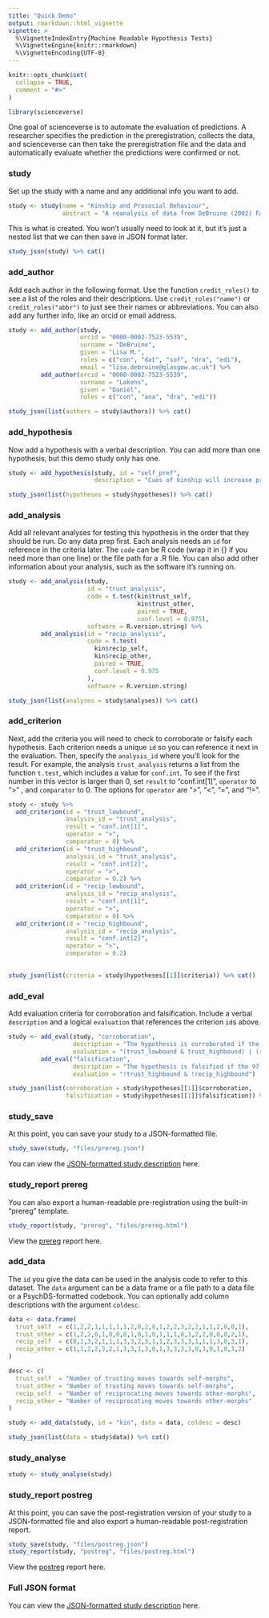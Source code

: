 ```yaml
---
title: "Quick Demo"
output: rmarkdown::html_vignette
vignette: >
  %\VignetteIndexEntry{Machine Readable Hypothesis Tests}
  %\VignetteEngine{knitr::rmarkdown}
  %\VignetteEncoding{UTF-8}
---
```


```r
knitr::opts_chunk$set(
  collapse = TRUE,
  comment = "#>"
)
```

```r
library(scienceverse)
```

One goal of scienceverse is to automate the evaluation of predictions. A researcher specifies the prediction in the preregistration, collects the data, and scienceverse can then take the preregistration file and the data and automatically evaluate whether the predictions were confirmed or not.

### study

Set up the study with a name and any additional info you want to add.

```r
study <- study(name = "Kinship and Prosocial Behaviour",
               abstract = "A reanalysis of data from DeBruine (2002) Facial Resemblance Enhances Trust, PRSLB.")
```

This is what is created. You won't usually need to look at it, but it's just a nested list that we can then save in JSON format later.

```r
study_json(study) %>% cat()
```

### add_author

Add each author in the following format. Use the function `credit_roles()` to see a list of the roles and their descriptions. Use `credit_roles("name")` or `credit_roles("abbr")` to just see their names or abbreviations. You can also add any further info, like an orcid or email address.

```r
study <- add_author(study, 
                    orcid = "0000-0002-7523-5539",
                    surname = "DeBruine",
                    given = "Lisa M.",
                    roles = c("con", "dat", "sof", "dra", "edi"),
                    email = "lisa.debruine@glasgow.ac.uk") %>%
         add_author(orcid = "0000-0002-7523-5539",
                    surname = "Lakens",
                    given = "Daniël",
                    roles = c("con", "ana", "dra", "edi"))
```

```r
study_json(list(authors = study$authors)) %>% cat()
```

### add_hypothesis

Now add a hypothesis with a verbal description. You can add more than one hypothesis, but this demo study only has one.

```r
study <- add_hypothesis(study, id = "self_pref",
                        description = "Cues of kinship will increase prosocial behaviour. Cues of kinship will be manipulated by morphed facial self-resemblance. Prosocial behaviour will be measured by responses in the trust game. The prediction is that the number of trusting AND/OR reciprocating moves will be greater to self morphs than to other morphs.")
```

```r
study_json(list(hypotheses = study$hypotheses)) %>% cat()
```

### add_analysis

Add all relevant analyses for testing this hypothesis in the order that they should be run. Do any data prep first. Each analysis needs an `id` for reference in the criteria later. The `code` can be R code (wrap it in {} if you need more than one line) or the file path for a .R file. You can also add other information about your analysis, such as the software it's running on. 

```r
study <- add_analysis(study,
                      id = "trust_analysis",
                      code = t.test(kin$trust_self, 
                                    kin$trust_other, 
                                    paired = TRUE, 
                                    conf.level = 0.975), 
                      software = R.version.string) %>%
         add_analysis(id = "recip_analysis",
                      code = t.test(
                        kin$recip_self,
                        kin$recip_other,
                        paired = TRUE,
                        conf.level = 0.975
                      ), 
                      software = R.version.string)
```

```r
study_json(list(analyses = study$analyses)) %>% cat()
```

### add_criterion

Next, add the criteria you will need to check to corroborate or falsify each hypothesis. Each criterion needs a unique `id` so you can reference it next in the evaluation. Then, specify the `analysis_id` where you'll look for the result. For example, the analysis `trust_analysis` returns a list from the function `t.test`, which includes a value for `conf.int`. To see if the first number in this vector is larger than 0, set `result` to "conf.int[1]", `operator` to ">" , and `comparator` to $0$. The options for `operator` are ">", "<", "=", and "!=".

```r
study <- study %>%
  add_criterion(id = "trust_lowbound",
                analysis_id = "trust_analysis",
                result = "conf.int[1]",
                operator = ">",
                comparator = 0) %>%
  add_criterion(id = "trust_highbound",
                analysis_id = "trust_analysis",
                result = "conf.int[2]",
                operator = ">",
                comparator = 0.2) %>%
  add_criterion(id = "recip_lowbound",
                analysis_id = "recip_analysis",
                result = "conf.int[1]",
                operator = ">",
                comparator = 0) %>%
  add_criterion(id = "recip_highbound",
                analysis_id = "recip_analysis",
                result = "conf.int[2]",
                operator = ">",
                comparator = 0.2)
  
```

```r
study_json(list(criteria = study$hypotheses[[1]]$criteria)) %>% cat()
```

### add_eval

Add evaluation criteria for corroboration and falsification. Include a verbal `description` and a logical `evaluation` that references the criterion `id`s above.

```r
study <- add_eval(study, "corroboration",
                  description = "The hypothesis is corroborated if the 97.5% CI lower bound is greater than 0 and the 97.5% CI upper bound is greater than 0.2 (the SESOI) for either the trust or reciprocation moves.",
                  evaluation = "(trust_lowbound & trust_highbound) | (recip_lowbound & recip_highbound)") %>%
         add_eval("falsification",
                  description = "The hypothesis is falsified if the 97.5% CI upper bound is smaller than 0.2 (the SESOI) for both trust and reciprocation.",
                  evaluation = "!trust_highbound & !recip_highbound")
```

```r
study_json(list(corroboration = study$hypotheses[[1]]$corroboration,
                falsification = study$hypotheses[[1]]$falsification)) %>% cat()
```

### study_save

At this point, you can save your study to a JSON-formatted file.

```r
study_save(study, "files/prereg.json")
```

You can view the [JSON-formatted study description](files/prereg.json) here.

### study_report prereg

You can also export a human-readable pre-registration using the built-in "prereg" template.

```r
study_report(study, "prereg", "files/prereg.html")
```

View the [prereg](files/prereg.html) report here.


### add_data

The `id` you give the data can be used in the analysis code to refer to this dataset. The `data` argument can be a data frame or a file path to a data file or a PsychDS-formatted codebook. You can optionally add column descriptions with the argument `coldesc`. 

```r

data <- data.frame(
  trust_self  = c(1,2,2,1,1,1,1,1,2,0,2,0,1,2,2,3,2,2,1,1,2,0,0,1),
  trust_other = c(1,2,2,0,1,0,0,0,1,0,1,0,1,1,1,0,1,2,2,0,0,0,2,1),
  recip_self  = c(0,1,3,2,1,1,1,3,3,2,3,1,1,2,3,3,3,1,1,1,3,0,3,1),
  recip_other = c(1,1,2,2,3,2,1,3,3,1,3,0,1,3,3,3,3,0,3,0,1,0,3,2)
)

desc <- c(
  trust_self  = "Number of trusting moves towards self-morphs",
  trust_other = "Number of trusting moves towards self-morphs",
  recip_self  = "Number of reciprocating moves towards other-morphs",
  recip_other = "Number of reciprocating moves towards other-morphs"
)

study <- add_data(study, id = "kin", data = data, coldesc = desc)

```

```r
study_json(list(data = study$data)) %>% cat()
```

### study_analyse

```r
study <- study_analyse(study)
```


### study_report postreg

At this point, you can save the post-registration version of your study to a JSON-formatted file and also export a human-readable post-registration report.

```r
study_save(study, "files/postreg.json")
study_report(study, "postreg", "files/postreg.html")
```

View the [postreg](files/postreg.html) report here.

### Full JSON format

You can view the [JSON-formatted study description](files/postreg.json) here.

